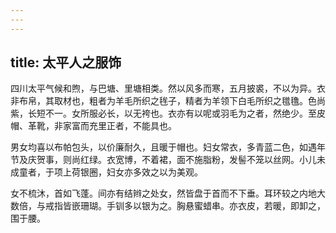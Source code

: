 ```yaml
---
---
---
```

title: 太平人之服饰
---



四川太平气候和煦，与巴塘、里塘相类。然以风多而寒，五月披裘，不以为异。衣非布帛，其取材也，粗者为羊毛所织之毪子，精者为羊领下白毛所织之氆氇。色尚紫，长短不一。女所服必长，以无袴也。衣亦有以呢或羽毛为之者，然绝少。至皮帽、革靴，非家富而充里正者，不能具也。

男女均喜以布帕包头，以价廉耐久，且暖于帽也。妇女常衣，多青蓝二色，如遇年节及庆贺事，则尚红绿。衣宽博，不着裙，面不施脂粉，发髻不笼以丝网。小儿未成童者，于项上荷银圈，妇女亦多效之以为美观。

女不梳沐，首如飞蓬。间亦有结辫之处女，然皆盘于首而不下垂。耳环较之内地大数倍，与戒指皆嵌珊瑚。手钏多以银为之。胸悬蜜蜡串。亦衣皮，若暖，即卸之，围于腰。